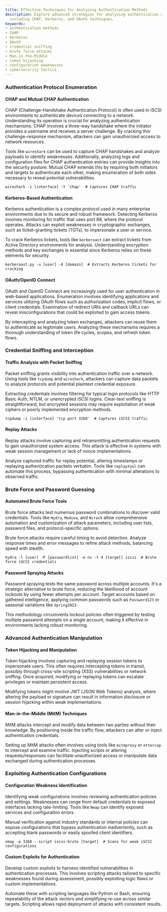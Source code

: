 ```yaml
---
title: Effective Techniques for Analyzing Authentication Methods
description: Explore advanced strategies for analyzing authentication methods in cybersecurity,
  including CHAP, Kerberos, and OAuth techniques.
keywords:
- authentication methods
- CHAP
- Kerberos
- OAuth
- credential sniffing
- brute force attacks
- Man-in-the-Middle
- token hijacking
- configuration weaknesses
- cybersecurity tactics
---
```


### Authentication Protocol Enumeration

#### CHAP and Mutual CHAP Authentication

CHAP (Challenge-Handshake Authentication Protocol) is often used in iSCSI environments to authenticate devices connecting to a network. Understanding its operation is crucial for analyzing authentication mechanisms. CHAP involves a three-way handshake where the initiator provides a username and receives a server challenge. By cracking this challenge-response mechanism, attackers can gain unauthorized access to network resources. 

Tools like `wireshark` can be used to capture CHAP handshakes and analyze payloads to identify weaknesses. Additionally, analyzing logs and configuration files for CHAP authentication entries can provide insights into the security posture. Mutual CHAP extends this by requiring both initiators and targets to authenticate each other, making enumeration of both sides necessary to reveal potential vulnerabilities.

```
wireshark -i [interface] -Y 'chap'  # Captures CHAP traffic
```

#### Kerberos-Based Authentication

Kerberos authentication is a complex protocol used in many enterprise environments due to its secure and robust framework. Detecting Kerberos involves monitoring for traffic that uses port 88, where the protocol operates. Attacks can exploit weaknesses in cryptographic exchanges, such as ticket-granting tickets (TGTs), to impersonate a user or service.

To crack Kerberos tickets, tools like `kerberoast` can extract tickets from Active Directory environments for analysis. Understanding encryption methods and key exchanges is essential since Kerberos relies on these elements for security.

```
kerberoast.py -u [user] -d [domain]  # Extracts Kerberos tickets for cracking
```

#### OAuth/OpenID Connect

OAuth and OpenID Connect are increasingly used for user authentication in web-based applications. Enumeration involves identifying applications and services utilizing OAuth flows such as authorization codes, implicit flows, or client credentials. Examination of redirect URIs and callback URLs can reveal misconfigurations that could be exploited to gain access tokens.

By intercepting and analyzing token exchanges, attackers can reuse them to authenticate as legitimate users. Analyzing these mechanisms requires a thorough understanding of token life cycles, scopes, and refresh token flows.

### Credential Sniffing and Interception

#### Traffic Analysis with Packet Sniffing

Packet sniffing grants visibility into authentication traffic over a network. Using tools like `tcpdump` and `wireshark`, attackers can capture data packets to analyze protocols and potential plaintext credential exposure.

Extracting credentials involves filtering for typical login protocols like HTTP Basic Auth, NTLM, or unencrypted iSCSI logins. Clear-text sniffing is straightforward, but encrypted sessions may require exploitation of weak ciphers or poorly implemented encryption methods.

```
tcpdump -i [interface] 'tcp port 3260'  # Captures iSCSI traffic
```

#### Replay Attacks

Replay attacks involve capturing and retransmitting authentication requests to gain unauthorized system access. This attack is effective in systems with weak session management or lack of nonce implementations. 

Analyze captured traffic for replay potential, altering timestamps or replaying authentication packets verbatim. Tools like `replaytool` can automate this process, bypassing authentication with minimal alterations to observed traffic.

### Brute Force and Password Guessing

#### Automated Brute Force Tools

Brute force attacks test numerous password combinations to discover valid credentials. Tools like `Hydra`, `Medusa`, and `Ncrack` allow comprehensive automation and customization of attack parameters, including user lists, password files, and protocol-specific options.

Brute force attacks require careful timing to avoid detection. Analyze response times and error messages to refine attack methods, balancing speed with stealth.

```
hydra -l [user] -P [passwordlist] -e ns -t 4 [target] iscsi  # Brute force iSCSI credentials
```

#### Password Spraying Attacks

Password spraying tests the same password across multiple accounts. It's a strategic alternative to brute force, reducing the likelihood of account lockouts by using fewer attempts per account. Target accounts based on gathered intelligence, applying common passwords such as `Password123` or seasonal variations like `Spring2023`.

This methodology circumvents lockout policies often triggered by testing multiple password attempts on a single account, making it effective in environments lacking robust monitoring.

### Advanced Authentication Manipulation

#### Token Hijacking and Manipulation

Token hijacking involves capturing and replaying session tokens to impersonate users. This often requires intercepting tokens in transit, possibly through cross-site scripting (XSS) vulnerabilities or network sniffing. Once acquired, modifying or replaying tokens can escalate privileges or maintain persistent access.

Modifying tokens might involve JWT (JSON Web Tokens) analysis, where altering the payload or signature can result in information disclosure or session hijacking within weak implementations.

#### Man-in-the-Middle (MitM) Techniques

MitM attacks intercept and modify data between two parties without their knowledge. By positioning inside the traffic flow, attackers can alter or inject authentication credentials.

Setting up MitM attacks often involves using tools like `mitmproxy` or `ettercap` to intercept and examine traffic. Injecting scripts or altering requests/responses can facilitate unauthorized access or manipulate data exchanged during authentication processes.

### Exploiting Authentication Configurations

#### Configuration Weakness Identification

Identifying weak configurations involves reviewing authentication policies and settings. Weaknesses can range from default credentials to exposed interfaces lacking rate-limiting. Tools like `Nmap` can identify exposed services and configuration errors.

Manual verification against industry standards or internal policies can expose configurations that bypass authentication inadvertently, such as accepting blank passwords or easily spoofed client identifiers.

```
nmap -p 3260 --script iscsi-brute [target]  # Scans for weak iSCSI configurations
```

#### Custom Exploits for Authentication

Develop custom exploits to harness identified vulnerabilities in authentication processes. This involves scripting attacks tailored to specific weaknesses found during assessment, possibly exploiting logic flaws or custom implementations.

Automate these with scripting languages like Python or Bash, ensuring repeatability of the attack vectors and simplifying re-use across similar targets. Scripting allows rapid deployment of attacks with consistent results.